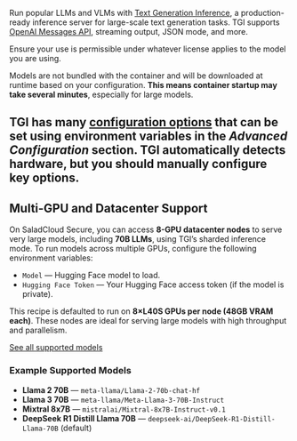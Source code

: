 Run popular LLMs and VLMs with [Text Generation Inference](https://huggingface.co/docs/text-generation-inference/index), a production-ready inference server for large-scale text generation tasks. TGI supports [OpenAI Messages API](https://huggingface.co/docs/text-generation-inference/reference/api_reference), streaming output, JSON mode, and more.

<Callout variation="warning">Ensure your use is permissible under whatever license applies to the model you are using.</Callout>

Models are not bundled with the container and will be downloaded at runtime based on your configuration. **This means container startup may take several minutes**, especially for large models.

TGI has many [configuration options](https://huggingface.co/docs/text-generation-inference/reference/launcher) that can be set using environment variables in the *Advanced Configuration* section. TGI automatically detects hardware, but you should manually configure key options.
---

## Multi-GPU and Datacenter Support

On SaladCloud Secure, you can access **8-GPU datacenter nodes** to serve very large models, including **70B LLMs**, using TGI’s sharded inference mode. To run models across multiple GPUs, configure the following environment variables:

- `Model` — Hugging Face model to load.
- `Hugging Face Token` — Your Hugging Face access token (if the model is private).

This recipe is defaulted to run on **8×L40S GPUs per node (48GB VRAM each)**. These nodes are ideal for serving large models with high throughput and parallelism.

[See all supported models](https://huggingface.co/docs/text-generation-inference/supported_models)

### Example Supported Models

- **Llama 2 70B** — `meta-llama/Llama-2-70b-chat-hf`  
- **Llama 3 70B** — `meta-llama/Meta-Llama-3-70B-Instruct`  
- **Mixtral 8x7B** — `mistralai/Mixtral-8x7B-Instruct-v0.1`  
- **DeepSeek R1 Distill Llama 70B** — `deepseek-ai/DeepSeek-R1-Distill-Llama-70B` (default)  